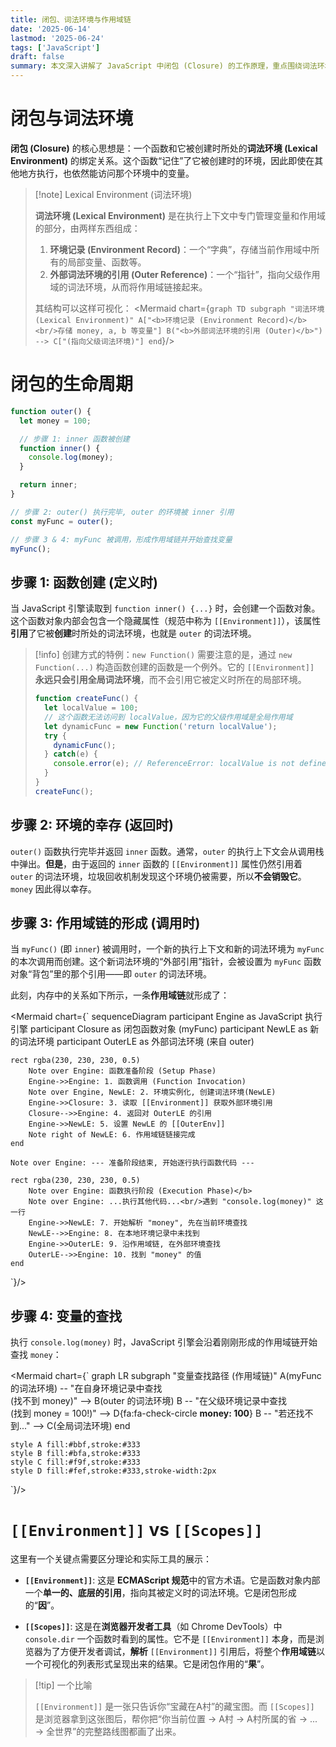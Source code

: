 ```yaml
---
title: 闭包、词法环境与作用域链
date: '2025-06-14'
lastmod: '2025-06-24'
tags: ['JavaScript']
draft: false
summary: 本文深入讲解了 JavaScript 中闭包 (Closure) 的工作原理，重点围绕词法环境 (Lexical Environment) 和作用域链的构建过程。通过详细的执行步骤说明，展示了函数如何“记住”其创建时的环境，并在后续调用时依然能够访问该环境中的变量。
---
```


# 闭包与词法环境

**闭包 (Closure)** 的核心思想是：一个函数和它被创建时所处的**词法环境 (Lexical Environment)** 的绑定关系。这个函数“记住”了它被创建时的环境，因此即使在其他地方执行，也依然能访问那个环境中的变量。

> [!note] Lexical Environment (词法环境)
>
> **词法环境 (Lexical Environment)** 是在执行上下文中专门管理变量和作用域的部分，由两样东西组成：
>
> 1. **环境记录 (Environment Record)**：一个“字典”，存储当前作用域中所有的局部变量、函数等。
> 2. **外部词法环境的引用 (Outer Reference)**：一个“指针”，指向父级作用域的词法环境，从而将作用域链接起来。
>
> 其结构可以这样可视化：
> <Mermaid chart={`
> graph TD
>    subgraph "词法环境 (Lexical Environment)"
>        A["<b>环境记录 (Environment Record)</b><br/>存储 money, a, b 等变量"]
>        B("<b>外部词法环境的引用 (Outer)</b>") --> C["(指向父级词法环境)"]
>    end
> `}/>

# 闭包的生命周期

```js
function outer() {
  let money = 100;

  // 步骤 1: inner 函数被创建
  function inner() {
    console.log(money);
  }

  return inner;
}

// 步骤 2: outer() 执行完毕, outer 的环境被 inner 引用
const myFunc = outer();

// 步骤 3 & 4: myFunc 被调用，形成作用域链并开始查找变量
myFunc();
```

## 步骤 1: 函数创建 (定义时)

当 JavaScript 引擎读取到 `function inner() {...}` 时，会创建一个函数对象。这个函数对象内部会包含一个隐藏属性（规范中称为 `[[Environment]]`），该属性**引用**了它被**创建**时所处的词法环境，也就是 `outer` 的词法环境。

> [!info] 创建方式的特例：`new Function()`
> 需要注意的是，通过 `new Function(...)` 构造函数创建的函数是一个例外。它的 `[[Environment]]` **永远只会引用全局词法环境**，而不会引用它被定义时所在的局部环境。
>
> ```js
> function createFunc() {
>   let localValue = 100;
>   // 这个函数无法访问到 localValue，因为它的父级作用域是全局作用域
>   let dynamicFunc = new Function('return localValue');
>   try {
>     dynamicFunc();
>   } catch(e) {
>     console.error(e); // ReferenceError: localValue is not defined
>   }
> }
> createFunc();
> ```

## 步骤 2: 环境的幸存 (返回时)

`outer()` 函数执行完毕并返回 `inner` 函数。通常，`outer` 的执行上下文会从调用栈中弹出。**但是**，由于返回的 `inner` 函数的 `[[Environment]]` 属性仍然引用着 `outer` 的词法环境，垃圾回收机制发现这个环境仍被需要，所以**不会销毁它**。`money` 因此得以幸存。

## 步骤 3: 作用域链的形成 (调用时)

当 `myFunc()` (即 `inner`) 被调用时，一个新的执行上下文和新的词法环境为 `myFunc` 的本次调用而创建。这个新词法环境的“外部引用”指针，会被设置为 `myFunc` 函数对象“背包”里的那个引用——即 `outer` 的词法环境。

此刻，内存中的关系如下所示，一条**作用域链**就形成了：

<Mermaid chart={`
sequenceDiagram
    participant Engine as JavaScript 执行引擎
    participant Closure as 闭包函数对象 (myFunc)
    participant NewLE as 新的词法环境
    participant OuterLE as 外部词法环境 (来自 outer)

    rect rgba(230, 230, 230, 0.5)
        Note over Engine: 函数准备阶段 (Setup Phase)
        Engine->>Engine: 1. 函数调用 (Function Invocation)
        Note over Engine, NewLE: 2. 环境实例化, 创建词法环境(NewLE)
        Engine->>Closure: 3. 读取 [[Environment]] 获取外部环境引用
        Closure-->>Engine: 4. 返回对 OuterLE 的引用
        Engine->>NewLE: 5. 设置 NewLE 的 [[OuterEnv]]
        Note right of NewLE: 6. 作用域链链接完成
    end

    Note over Engine: --- 准备阶段结束, 开始逐行执行函数代码 ---

    rect rgba(230, 230, 230, 0.5)
        Note over Engine: 函数执行阶段 (Execution Phase)</b>
        Note over Engine: ...执行其他代码...<br/>遇到 "console.log(money)" 这一行
        Engine->>NewLE: 7. 开始解析 "money", 先在当前环境查找
        NewLE-->>Engine: 8. 在本地环境记录中未找到
        Engine->>OuterLE: 9. 沿作用域链, 在外部环境查找
        OuterLE-->>Engine: 10. 找到 "money" 的值
    end
`}/>

## 步骤 4: 变量的查找

执行 `console.log(money)` 时，JavaScript 引擎会沿着刚刚形成的作用域链开始查找 `money`：

<Mermaid chart={`
graph LR
    subgraph "变量查找路径 (作用域链)"
        A(myFunc 的词法环境) -- "在自身环境记录中查找<br/>(找不到 money)" --> B(outer 的词法环境)
        B -- "在父级环境记录中查找<br/>(找到 money = 100!)" --> D{fa:fa-check-circle <b>money: 100</b>}
        B -- "若还找不到..." --> C(全局词法环境)
    end

    style A fill:#bbf,stroke:#333
    style B fill:#bfa,stroke:#333
    style C fill:#f9f,stroke:#333
    style D fill:#fef,stroke:#333,stroke-width:2px
`}/>

# `[[Environment]]` vs `[[Scopes]]`

这里有一个关键点需要区分理论和实际工具的展示：

- **`[[Environment]]`**: 这是 **ECMAScript 规范**中的官方术语。它是函数对象内部一个**单一的、底层的引用**，指向其被定义时的词法环境。它是闭包形成的“**因**”。

- **`[[Scopes]]`**: 这是在**浏览器开发者工具**（如 Chrome DevTools）中 `console.dir` 一个函数时看到的属性。它不是 `[[Environment]]` 本身，而是浏览器为了方便开发者调试，**解析** `[[Environment]]` 引用后，将整个**作用域链**以一个可视化的列表形式呈现出来的结果。它是闭包作用的“**果**”。

> [!tip] 一个比喻
>
> `[[Environment]]` 是一张只告诉你“宝藏在A村”的藏宝图。而 `[[Scopes]]` 是浏览器拿到这张图后，帮你把“你当前位置 → A村 → A村所属的省 → ... → 全世界”的完整路线图都画了出来。


